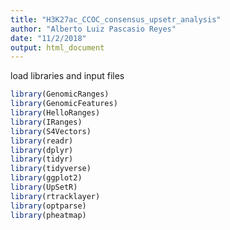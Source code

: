 ```yaml
---
title: "H3K27ac_CCOC_consensus_upsetr_analysis"
author: "Alberto Luiz Pascasio Reyes"
date: "11/2/2018"
output: html_document
---
```


load libraries and input files
```r

library(GenomicRanges)
library(GenomicFeatures)
library(HelloRanges)
library(IRanges)
library(S4Vectors)
library(readr)
library(dplyr)
library(tidyr)
library(tidyverse)
library(ggplot2)
library(UpSetR)
library(rtracklayer)
library(optparse)
library(pheatmap) 

```
